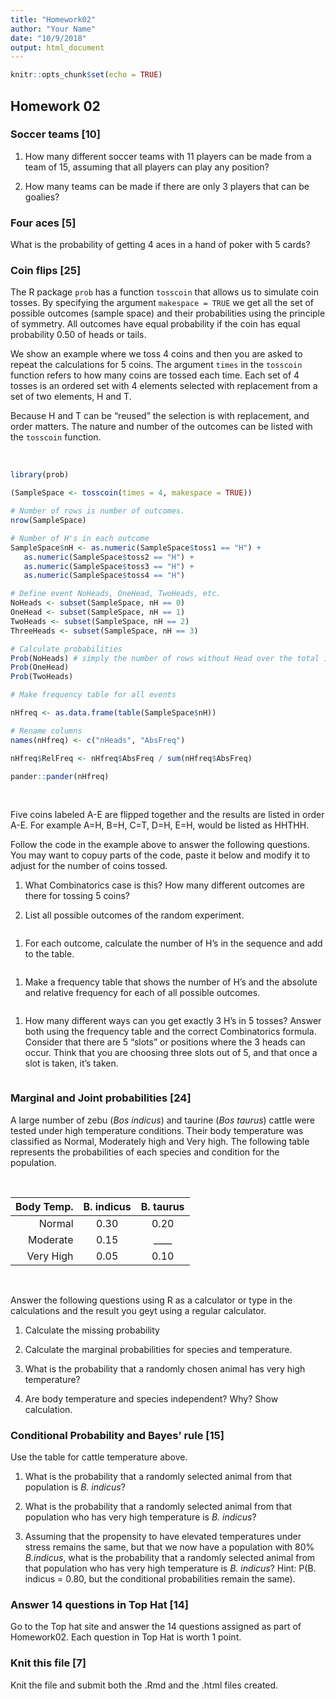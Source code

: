 ```yaml
---
title: "Homework02"
author: "Your Name"
date: "10/9/2018"
output: html_document
---
```


```r
knitr::opts_chunk$set(echo = TRUE)
```

## Homework 02

### Soccer teams [10]

1. How many different soccer teams with 11 players can be made from a team of 15, assuming that all players can play any position?

1. How many teams can be made if there are only 3 players that can be goalies?

### Four aces [5]

What is the probability of getting 4 aces in a hand of poker with 5 cards?

### Coin flips [25]

The R package `prob` has a function `tosscoin` that allows us to simulate coin tosses. By specifying the argument `makespace = TRUE` we get all the set of possible outcomes (sample space) and their probabilities using the principle of symmetry. All outcomes have equal probability if the coin has equal probability 0.50 of heads or tails.

We show an example where we toss 4 coins and then you are asked to repeat the calculations for 5 coins. The argument `times` in the `tosscoin` function refers to how many coins are tossed each time. Each set of 4 tosses is an ordered set with 4 elements selected with replacement from a set of two elements, H and T.

Because H and T can be "reused" the selection is with replacement, and order matters. The nature and number of the outcomes can be listed with the `tosscoin` function.

<br>
```r
library(prob)

(SampleSpace <- tosscoin(times = 4, makespace = TRUE))

# Number of rows is number of outcomes.
nrow(SampleSpace)

# Number of H's in each outcome
SampleSpace$nH <- as.numeric(SampleSpace$toss1 == "H") + 
   as.numeric(SampleSpace$toss2 == "H") + 
   as.numeric(SampleSpace$toss3 == "H") + 
   as.numeric(SampleSpace$toss4 == "H")

# Define event NoHeads, OneHead, TwoHeads, etc.
NoHeads <- subset(SampleSpace, nH == 0)
OneHead <- subset(SampleSpace, nH == 1)
TwoHeads <- subset(SampleSpace, nH == 2)
ThreeHeads <- subset(SampleSpace, nH == 3)

# Calculate probabilities
Prob(NoHeads) # simply the number of rows without Head over the total 1/16
Prob(OneHead)
Prob(TwoHeads)

# Make frequency table for all events

nHfreq <- as.data.frame(table(SampleSpace$nH))

# Rename columns
names(nHfreq) <- c("nHeads", "AbsFreq")

nHfreq$RelFreq <- nHfreq$AbsFreq / sum(nHfreq$AbsFreq)

pander::pander(nHfreq)

```
<br>


Five coins labeled A-E are flipped together and the results are listed in order A-E. For example A=H, B=H, C=T, D=H, E=H, would be listed as HHTHH.

Follow the code in the example above to answer the following questions. You may want to copuy parts of the code, paste it below and modify it to adjust for the number of coins tossed.

1. What Combinatorics case is this? How many different outcomes are there for tossing 5 coins?



1. List all possible outcomes of the random experiment.

```r



```


1. For each outcome, calculate the number of H's in the sequence and add to the table.

```r



```


1. Make a frequency table that shows the number of H's and the absolute and relative frequency for each of all possible outcomes.

```r



```


1. How many different ways can you get exactly 3 H's in 5 tosses? Answer both using the frequency table and the correct Combinatorics formula. Consider that there are 5 "slots" or positions where the 3 heads can occur. Think that you are choosing three slots out of 5, and that once a slot is taken, it's taken.

```r



```



### Marginal and Joint probabilities [24]

A large number of zebu (*Bos indicus*) and taurine (*Bos taurus*) cattle were tested under high temperature conditions. Their body temperature was classified as Normal, Moderately high and Very high. The following table represents the probabilities of each species and condition for the population.

<br>

| Body Temp. | B. indicus | B. taurus |
|-----------:|:----------:|:---------:|
|     Normal |    0.30    |    0.20   |
|   Moderate |    0.15    |    ____   |
|  Very High |    0.05    |    0.10   |

<br>

Answer the following questions using R as a calculator or type in the calculations and the result you geyt using a regular calculator.

1. Calculate the missing probability



1. Calculate the marginal probabilities for species and temperature.



1. What is the probability that a randomly chosen animal has very high temperature?



1. Are body temperature and species independent? Why? Show calculation.




### Conditional Probability and Bayes' rule [15]


Use the table for cattle temperature above.

1. What is the probability that a randomly selected animal from that population is *B. indicus*?

1. What is the probability that a randomly selected animal from that population who has very high temperature is *B. indicus*?

1. Assuming that the propensity to have elevated temperatures under stress remains the same, but that we now have a population with 80% *B.indicus*, what is the probability that a randomly selected animal from that population who has very high temperature is *B. indicus*? Hint: P(B. indicus = 0.80, but the conditional probabilities remain the same).




### Answer 14 questions in Top Hat [14]

Go to the Top hat site and answer the 14 questions assigned as part of Homework02. Each question in Top Hat is worth 1 point.



### Knit this file [7]

Knit the file and submit both the .Rmd and the .html files created.
